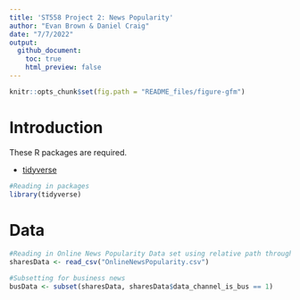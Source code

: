 ```yaml
---
title: 'ST558 Project 2: News Popularity'
author: "Evan Brown & Daniel Craig"
date: "7/7/2022"
output: 
  github_document:
    toc: true
    html_preview: false
---
```


```r
knitr::opts_chunk$set(fig.path = "README_files/figure-gfm")
```

# **Introduction**



These R packages are required.

- [tidyverse](https://www.tidyverse.org/packages/)  

```r
#Reading in packages
library(tidyverse)
```

# **Data**

```r
#Reading in Online News Popularity Data set using relative path through directory
sharesData <- read_csv("OnlineNewsPopularity.csv")

#Subsetting for business news
busData <- subset(sharesData, sharesData$data_channel_is_bus == 1)


```
